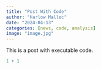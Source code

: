 ```yaml
---
title: "Post With Code"
author: "Harlow Malloc"
date: "2024-04-13"
categories: [news, code, analysis]
image: "image.jpg"
---
```


This is a post with executable code.

```r
1 + 1
```
